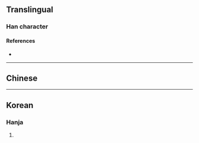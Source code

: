 {{character info}}
==Translingual==

===Han character===
{{Han char|rn=9|rad=人|as=07|sn=9|four=|canj=OIT|ids=⿰亻戒}}

====References====
* {{Han ref|kx=0103.120|dkj=00638|hdz=10156.120|uh=3458|ud=13400}}

----

==Chinese==
{{zh-see|价|v}}

----

==Korean==

===Hanja===
{{ko-hanja|착하다|착할|개}}

# {{rfdef|ko|sort=人07}}